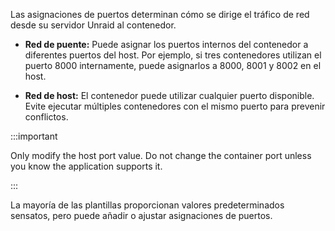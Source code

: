 Las asignaciones de puertos determinan cómo se dirige el tráfico de red desde su servidor Unraid al contenedor.

- **Red de puente:** Puede asignar los puertos internos del contenedor a diferentes puertos del host. Por ejemplo, si tres contenedores utilizan el puerto 8000 internamente, puede asignarlos a 8000, 8001 y 8002 en el host.

- **Red de host:** El contenedor puede utilizar cualquier puerto disponible. Evite ejecutar múltiples contenedores con el mismo puerto para prevenir conflictos.

:::important

Only modify the host port value. Do not change the container port unless you know the application supports it.

:::

La mayoría de las plantillas proporcionan valores predeterminados sensatos, pero puede añadir o ajustar asignaciones de puertos.
